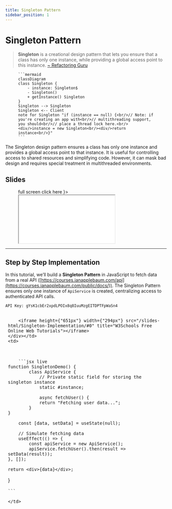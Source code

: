 ```yaml
---
title: Singleton Pattern
sidebar_position: 1
---
```


# Singleton Pattern

> **Singleton** is a creational design pattern that lets you ensure that a class has only one instance, while providing a global access point to this instance.
> [~ Refactoring Guru](https://refactoring.guru/design-patterns/singleton)

<Figure caption={"Singleton UML Class Diagram"}>

    ```mermaid
    classDiagram
    class Singleton {
        - instance: Singleton$
        - Singleton()
        + getInstance() Singleton
    }
    Singleton --> Singleton
    Singleton <-- Client
    note for Singleton "if (instance == null) {<br/>// Note: if you're creating an app with<br/>// multithreading support, you should<br/>// place a thread lock here.<br/><div/>instance = new Singleton<br/><div/>return instance<br/>}"
    ```

</Figure>

The Singleton design pattern ensures a class has only one instance and provides a global access point to that instance. It is useful for controlling access to shared resources and simplifying code. However, it can mask bad design and requires special treatment in multithreaded environments.

## Slides

<Figure caption={"Singleton Pattern"} subcaption={
    <a href={"/slides-html/Singleton/#0"} target={"_blank"} rel="noopener noreferrer">full screen click here</a>
}>
    <iframe height={"500"} width={"100%"} src="/slides-html/Singleton/#0" title="W3Schools Free Online Web Tutorials"></iframe>
</Figure>

---

## Step by Step Implementation

In this tutorial, we’ll build a **Singleton Pattern** in JavaScript to fetch data from a real API ([https://courses.ianapplebaum.com/api](https://courses.ianapplebaum.com/public/docs/)). The Singleton Pattern ensures only one instance of `ApiService` is created, centralizing access to authenticated API calls.

```API Key: gYsK1cbEr2xpdLPOIx8q8IuuMzgEITDPTFpWaSn4```


<table><thead>
<tr>
    <td><div className={""}>

        <iframe height={"651px"} width={"294px"} src="/slides-html/Singleton-Implementation/#0" title="W3Schools Free Online Web Tutorials"></iframe>
    </div></td>
    <td>



        ```jsx live
    function SingletonDemo() {
            class ApiService {
                // Private static field for storing the singleton instance
                static #instance;

                async fetchUser() {
                return "Fetching user data...";
            }
    }

        const [data, setData] = useState(null);

        // Simulate fetching data
        useEffect(() => {
            const apiService = new ApiService();
            apiService.fetchUser().then(result => setData(result));
    }, []);

    return <div>{data}</div>;
}

    ```

    </td>
</tr></thead>
</table>


